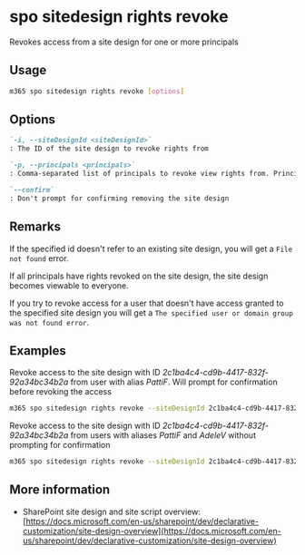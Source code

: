 
# spo sitedesign rights revoke

Revokes access from a site design for one or more principals

## Usage

```sh
m365 spo sitedesign rights revoke [options]
```

## Options

```md definition-list
`-i, --siteDesignId <siteDesignId>`
: The ID of the site design to revoke rights from

`-p, --principals <principals>`
: Comma-separated list of principals to revoke view rights from. Principals can be users or mail-enabled security groups in the form of `alias` or `alias@<domain name>.com`

`--confirm`
: Don't prompt for confirming removing the site design
```

<Global />

## Remarks

If the specified id doesn't refer to an existing site design, you will get a `File not found` error.

If all principals have rights revoked on the site design, the site design becomes viewable to everyone.

If you try to revoke access for a user that doesn't have access granted to the specified site design you will get a `The specified user or domain group was not found error`.

## Examples

Revoke access to the site design with ID _2c1ba4c4-cd9b-4417-832f-92a34bc34b2a_ from user with alias _PattiF_. Will prompt for confirmation before revoking the access

```sh
m365 spo sitedesign rights revoke --siteDesignId 2c1ba4c4-cd9b-4417-832f-92a34bc34b2a --principals PattiF
```

Revoke access to the site design with ID _2c1ba4c4-cd9b-4417-832f-92a34bc34b2a_ from users with aliases _PattiF_ and _AdeleV_ without prompting for confirmation

```sh
m365 spo sitedesign rights revoke --siteDesignId 2c1ba4c4-cd9b-4417-832f-92a34bc34b2a --principals "PattiF,AdeleV" --confirm
```

## More information

- SharePoint site design and site script overview: [https://docs.microsoft.com/en-us/sharepoint/dev/declarative-customization/site-design-overview](https://docs.microsoft.com/en-us/sharepoint/dev/declarative-customization/site-design-overview)
